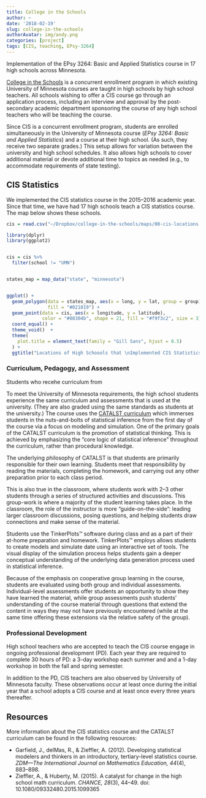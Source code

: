 ```yaml
---
title: College in the Schools
author: ~
date: '2018-02-19'
slug: college-in-the-schools
authorAvatar: img/andy.png
categories: [project]
tags: [CIS, teaching, EPsy-3264]
---
```


Implementation of the EPsy 3264: Basic and Applied Statistics course in 17 high schools across Minnesota.

[College in the Schools](https://ccaps.umn.edu/college-in-the-schools) is a concurrent enrollment program in which existing University of Minnesota courses are taught in high schools by high school teachers. All schools wishing to offer a CIS course go through an application process, including an interview and approval by the post-secondary academic department sponsoring the course of any high school teachers who will be teaching the course.

Since CIS is a concurrent enrollment program, students are enrolled simultaneously in the University of Minnesota course (*EPsy 3264: Basic and Applied Statistics*) and a course at their high school. (As such, they receive two separate grades.) This setup allows for variation between the university and high school schedules. It also allows high schools to cover additional material or devote additional time to topics as needed (e.g., to accommodate requirements of state testing).

## CIS Statistics

We implemented the CIS statistics course in the 2015&ndash;2016 academic year. Since that time, we have had 17 high schools teach a CIS statistics course. The map below shows these schools.

```r
cis = read.csv("~/Dropbox/college-in-the-schools/maps/00-cis-locations.csv")

library(dplyr)
library(ggplot2)


cis = cis %>%
  filter(school != "UMN")


states_map = map_data("state", "minnesota")


ggplot() +
  geom_polygon(data = states_map, aes(x = long, y = lat, group = group), 
               fill = "#021019") +
  geom_point(data = cis, aes(x = longitude, y = latitude), 
             color = "#08304b", shape = 21, fill = "#f9f3c2", size = 3)  +
  coord_equal() +
  theme_void()  +
  theme(
    plot.title = element_text(family = "Gill Sans", hjust = 0.5)
  ) +
  ggtitle("Locations of High Schoools that \nImplemented CIS Statistics (Since 2015)")

```


### Curriculum, Pedagogy, and Assessment

Students who recehe curriculum from 

To meet the University of Minnesota requirements, the high school students experience the same curriculum and assessments that is used at the university. (They are also graded using the same standards as students at the university.) The course uses the [CATALST curriculum](https://priceless-wiles-535968.netlify.com/post/catalst-project/) which immerses students in the nuts-and-bolts of statistical inference from the first day of the course via a focus on modeling and simulation. One of the primary goals of the CATALST curriculum is the promotion of statistical thinking. This is achieved by emphasizing the "core logic of statistical inference" throughout the curriculum, rather than procedural knowledge.

The underlying philosophy of CATALST is that students are primarily responsible for their own learning. Students meet that responsibility by reading the materials, completing the homework, and carrying out any other preparation prior to each class period.

This is also true in the classroom, where students work with 2&ndash;3 other students through a series of structured activities and discussions. This group-work is where a majority of the student learning takes place. In the classroom, the role of the instructor is more "guide-on-the-side": leading larger classroom discussions, posing questions, and helping students draw connections and make sense of the material. 

Students use the TinkerPlots&trade; software during class and as a part of their at-home preparation and homework. TinkerPlots&trade; employs allows students to create models and simulate date using an interactive set of tools. The visual display of the simulation process helps students gain a deeper conceptual understanding of the underlying data generation process used in statistical inference.

Because of the emphasis on cooperative group learning in the course, students are evaluated using both group and individual assessments. Individual-level assessments offer students an opportunity to show they have learned the material, while group assessments push students' understanding of the course material through questions that extend the content in ways they may not have previously encountered (while at the same time offering these extensions via the relative safety of the group). 

### Professional Development

High school teachers who are accepted to teach the CIS course engage in ongoing professional development (PD). Each year they are required to complete 30 hours of PD: a 3-day workshop each summer and and a 1-day workshop in both the fall and spring semester. 

In addition to the PD, CIS teachers are also observed by University of Minnesota faculty. These observations occur at least once during the initial year that a school adopts a CIS course and at least once every three years thereafter. 

## Resources

More information about the CIS statistics course and the CATALST curriculum can be found in the following resources:

- Garfield, J., delMas, R., &amp; Zieffler, A. (2012). Developing statistical modelers and thinkers in an introductory, tertiary-level statistics course. *ZDM&mdash;The International Journal on Mathematics Education, 44*(4), 883&ndash;898.
- Zieffler, A., &amp; Huberty, M. (2015). A catalyst for change in the high school math curriculum. *CHANCE, 28*(3), 44&ndash;49. doi: 10.1080/09332480.2015.1099365